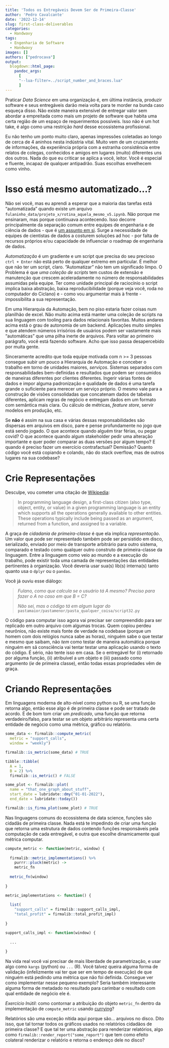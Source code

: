 ```yaml
---
title: 'Todos os Entregáveis Devem Ser de Primeira-Classe'
author: 'Pedro Cavalcante'
date: '2022-12-14'
slug: first-class-deliverables
categories:
  - Handwavy
tags:
  - Engenharia de Software
  - Handwavy
images: []
authors: ["pedrocava"]
output:
  blogdown::html_page:
    pandoc_args: 
      [
      "--lua-filter=../script_number_and_braces.lua"
      ]
---
```


Praticar _Data Science_ em uma organização é, em última instância, produzir software e seus entregáveis darão meia volta para te morder na bunda caso esqueça disso. Não existe maneira extensível de entregar valor sem abordar a empreitada como mais um projeto de software que habita uma certa região de um espaço de requerimentos possíveis. Isso não é um hot take, é algo como uma restrição *hard* desse ecossistema profissional.

Eu não tenho um ponto muito claro, apenas impressões coletadas ao longo de cerca de 4 aninhos nesta indústria vital. Muito vem de um cruzamento de informações, da experiência própria com a estranha consistência entre relatos de colegas, conhecidos e amigos em lugares (muito) diferentes uns dos outros. Nada do que eu criticar se aplica a você, leitor. Você é especial e fluente, incapaz de qualquer antipadrão. Suas escolhas envelhecem como vinho.

# Isso está mesmo automatizado...?

Não sei você, mas eu aprendi a esperar que a maioria das tarefas está "automatizada" quando existe um arquivo `fulaninho_data/projeto_x/rotina_aquela_mesmo_v5.ipynb`. Não porque me ensinaram, mas porque continuava acontecendo. Isso decorre principalmente da separação comum entre equipes de engenharia e de ciência de dados - que é [um assunto em si](https://flavioclesio.com/muros-dados). Surge a necessidade de equipes de cientistas de dados a costurem soluções ad hoc - por falta de recursos próprios e/ou capacidade de influenciar o roadmap de engenharia de dados.

_Automatização_ é um gradiente e um script que precisa do seu precioso `ctrl + Enter` não está perto de qualquer extremo em particular. É melhor que não ter um script, claro. "Automatizar" não tem um significado limpo. O Problema é que *uma coleção de scripts* tem custos de extensão e manutenção que crescem aceleradamente no número de responsabilidades assumidas pela equipe. Ter como unidade principal de raciocínio o script implica baixa abstração, baixa reproducibilidade (porque veja você, roda no computador do Ciclano) e - como vou argumentar mais à frente - impossibilita a sua representação. 

Em uma Hierarquia da Automação, bem no piso estaria fazer coisas num planilhão de excel. Não muito acima está manter uma coleção de scripts na sua linguagem com tooling para dados relacionais favoritas. Muitos andares acima está o grau de autonomia de um backend. Aplicações muito simples e que atendem números irrisórios de usuários podem ser vastamente mais "automáticas" que uma pilha inerte de arquivos. Para voltar ao primeiro parágrafo, você está fazendo software. Acho que isso passa desapercebido por muita gente.

Sinceramente acredito que toda equipe motivada com n >= 3 pessoas consegue subir um pouco a Hierarquia de Automação e conceber o trabalho em torno de unidades maiores, _serviços_. Sistemas separados com responsabilidades bem-definidas e resultados que podem ser consumidos de maneiras diferentes por clientes diferentes. Ingerir várias fontes de dados e impor alguma padronização e qualidade de dados é uma tarefa grande o suficiente para merecer um serviço próprio. O mesmo vale para a construção de visões consolidadas que concatenam dados de tabelas diferentes, aplicam regras de negócio e entregam dados em um formato com semântica mais clara. Ou cálculo de métricas, _feature store_, servir modelos em produção, etc.

Se **não** é assim na sua casa e várias dessas responsabilidades são dispersas em arquivos em disco, pare e pense profundamente no jogo que está sendo jogado. O que acontece quando alguém tirar férias, ou pegar covid? O que acontece quando algum stakeholder pedir uma alteração importante e quer poder comparar as duas versões por algum tempo? E quando é preciso fazer um exercício contrafactual? Demissão? Quanto código você está copiando e colando, não do stack overflow, mas de outros lugares na sua codebase?

# Crie Representações

Desculpe, vou cometer uma citação de [Wikipedia](https://en.wikipedia.org/wiki/First-class_citizen):

> In programming language design, a first-class citizen (also type, object, entity, or value) in a given programming language is an entity which supports all the operations generally available to other entities. These operations typically include being passed as an argument, returned from a function, and assigned to a variable.

A graça de _cidadania de primeira-classe_ é que ela implica _representação_. Um valor que pode ser representado também pode ser persistido em disco, serializado, enviado por meio de transporte arbitrário para outro sistema, comparado e testado como qualquer outro construto de primeira-classe da linguagem. Entre a linguagem como veio ao mundo e a execução do trabalho, pode existir toda uma camada de representações das entidades pertinentes à organização. Você deveria usar sua(s) lib(s) interna(s) tanto quanto usa o `dplyr` ou o `pandas`.

Você já ouviu esse diálogo:

>  _Fulano, como que calcula se o usuário tá A mesmo? Preciso para fazer o A no caso em que B = C?_
> 
> _Não sei, mas o código tá em algum lugar do_ `pastamaior/pastamenor/pasta_qualquer_coisa/script32.py`

O código para computar isso agora vai precisar ser compreendido para ser replicado em outro arquivo com algumas trocas. Quem copiou perdeu neurônios, não existe mais fonte de verdade na codebase (porque um homem com dois relógios nunca sabe as horas), ninguém sabe o que testar e mesmo que saibam, não _tem_ como testar de maneira automática porque ninguém em sã consciência vai tentar testar uma aplicação usando o texto do código. É sério, não tente isso em casa. Se o entregável for (i) retornado por alguma função, (ii) atribuível a um objeto e (iii) passado como argumento (_ie_ de primeira classe), então todas essas propriedades vêm de graça.

# Criando Representações

Em linguagens moderna de alto-nível como python ou R, se uma função retorna algo, então esse algo é de primeira classe e pode ser tratado de acordo. É de bom tom criar um _predicado_, uma função que retorna verdadeiro/falso, para testar se um objeto arbitrário representa uma certa entidade de negócio como uma métrica, gráfico ou relatório.

```R

some_data <- firmalib::compute_metric(
  metric = "support_calls",
  window = "weekly")

firmalib::is_metric(some_data) # TRUE

tibble::tibble(
  A = 1,
  B = 2) %>%
  firmalib::is_metric() # FALSE

some_plot <- firmalib::plot(
  name = "that_one_graph_about_stuff",
  start_date = lubridate::dmy("01-01-2022"),
  end_date = lubridate::today())

firmalib::is_firma_plot(some_plot) # TRUE

```

Nas linguagens comuns do ecossistema de data science, funções são cidadãs de primeira classe. Nada está te impedindo de criar uma função que retorna uma estrutura de dados contendo funções responsáveis pela computação de cada entregável, e outra que escolhe dinamicamente qual métrica computar.

```R
compute_metric <- function(metric, window) {
  
  firmalib::metric_implementations() %>%
    purrr::pluck(metric) ->
    metric_fn
  
  metric_fn(window)
  
}

metric_implementations <- function() {
  
  list(
    "support_calls" = firmalib::support_calls_impl,
    "total_profit" = firmalib::total_profit_impl)
  
}

support_calls_impl <- function(window) {
  
  ...
  
}
```

Na vida real você vai precisar de mais liberdade de parametrização, e usar algo como `kargs` (python) ou `...` (R). Você talvez queira alguma forma de validação (infelizmente vai ter que ser em tempo de execução) de que ninguém está pedindo uma métrica que não foi definida. Consegue ver como implementar nesse pequeno exemplo? Seria também interessante alguma forma de metadado no resultado para carimbar o resultado com qual entidade de negócio ele é.

_Exercício Inútil_: como contornar a atribuição do objeto `metric_fn` dentro da implementação de `compute_metric` usando [currying](https://stackoverflow.com/questions/36314/what-is-currying)?

Relatórios são uma exceção nítida aqui porque são... arquivos no disco. Dito isso, que tal tornar todos os gráficos usados no relatórios cidadãos de primeira classe? E que tal ter uma abstração para renderizar relatórios, algo como `firmalib::render_report("some_report")` que tem como efeito colateral renderizar o relatório e retorna o endereço dele no disco?